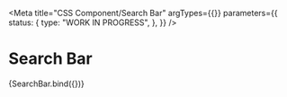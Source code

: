 <!-- @license CC0-1.0 -->


<Meta
  title="CSS Component/Search Bar"
  argTypes={{}}
  parameters={{
    status: {
      type: "WORK IN PROGRESS",
    },
  }}
/>

# Search Bar

<Canvas>
  <Story
    name="Search Bar"
    args={{
      buttonLabel: "Zoeken",
      formLabel: "zoeken in Utrecht.nl",
      inputLabel: "zoektermen",
      value: "The answer to life, the universe, and everything",
    }}
  >
    {SearchBar.bind({})}
  </Story>
</Canvas>

<ArgsTable story="Search Bar" />
